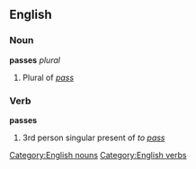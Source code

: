 ==English==
===Noun===
[[Category:English nouns]]
'''passes''' ''plural''

# Plural of ''[[pass]]''

===Verb===
[[Category:English verbs]]
'''passes'''

# 3rd person singular present of ''to [[pass]]''